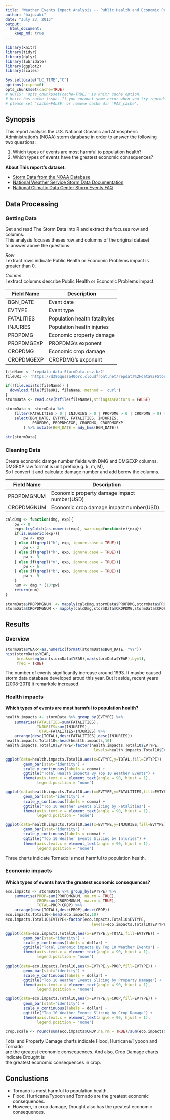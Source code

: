 ```yaml
---
title: "Weather Events Impact Analysis -- Public Health and Economic Problems Across the United States"
author: "hajozaki"
date: "July 23, 2015"
output: 
  html_document:
    keep_md: true
---
```


```r
library(knitr)
library(tidyr)
library(dplyr)
library(lubridate)
library(ggplot2)
library(scales)
```

```r
Sys.setlocale("LC_TIME","C")
options(scipen=6)
opts_chunk$set(cache=TRUE)
# NOTES: 'opts_chunk$set(cache=TRUE)' is knitr cache option.
# knitr has cache issue. If you encount some error when you try reproducible research.
# please set 'cache=FALSE' or remove cache dir 'PA2_cache'.

```

## Synopsis

This report analysis the U.S. National Oceanic and Atmospheric Administration's 
(NOAA) storm database in order to answer the following two questions:

1. Which types of events are most harmful to population health?
2. Which types of events have the greatest economic consequences?

**About This report's dataset:**

* [Storm Data from the NOAA Database](https://d396qusza40orc.cloudfront.net/repdata%2Fdata%2FStormData.csv.bz2)
* [National Weather Service Storm Data Documentation](https://d396qusza40orc.cloudfront.net/repdata%2Fpeer2_doc%2Fpd01016005curr.pdf)
* [National Climatic Data Center Storm Events FAQ](https://d396qusza40orc.cloudfront.net/repdata%2Fpeer2_doc%2FNCDC%20Storm%20Events-FAQ%20Page.pdf)

## Data Processing
### Getting Data

Get and read The Storm Data into R and extract the focuses row and columns.  
This analysis focuses theses row and columns of the original dataset  
to answer above the questions:  

*Row*  
I extract rows indicate Public Health or Economic Problems impact is greater than 0.  


*Column*  
I extract columns describe Public Health or Economic Problems impact.  

|Field Name|Description|
|---|---|
|BGN_DATE|Event date|
|EVTYPE|Event type|
|FATALITIES|Population health fatalityies|
|INJURIES|Population health injuries|
|PROPDMG|Economic property damage|
|PROPDMGEXP|PROPDMG's exponent|
|CROPDMG|Economic crop damage|
|CROPDMGEXP|CROPDMG's exponent|

```r
fileName <- 'repdata-data-StormData.csv.bz2'
fileURI <- 'https://d396qusza40orc.cloudfront.net/repdata%2Fdata%2FStormData.csv.bz2'

if(!file.exists(fileName)) {
  download.file(fileURI, fileName, method = 'curl')
}
stormData <- read.csv(bzfile(fileName),stringsAsFactors = FALSE)

stormData <- stormData %>%
    filter(FATALITIES > 0 | INJURIES > 0 | PROPDMG > 0 | CROPDMG > 0) %>%
    select(BGN_DATE, EVTYPE, FATALITIES, INJURIES,
            PROPDMG, PROPDMGEXP, CROPDMG, CROPDMGEXP
        ) %>% mutate(BGN_DATE = mdy_hms(BGN_DATE))
    
str(stormData)
```

### Cleaning Data

Create economic damge number fields with DMG and DMGEXP columns.
DMGEXP raw format is unit prefix(e.g. k, m, M),  
So I convert it and calculate damage number and add berow the columns.

|Field Name|Description|
|---|---|
|PROPDMGNUM|Economic property damage impact number(USD)|
|CROPDMGNUM|Economic crop damage impact number(USD)|

```r
calcDmg <- function(dmg, exp){
    pw <- 0
    exp<-tryCatch(as.numeric(exp), warning=function(e){exp})
    if(is.numeric(exp)){
        pw <- exp 
    } else if(grepl("h", exp, ignore.case = TRUE)){
        pw <- 2
    } else if(grepl("k", exp, ignore.case = TRUE)){
        pw <- 3
    } else if(grepl("m", exp, ignore.case = TRUE)){
        pw <- 6
    } else if(grepl("b", exp, ignore.case = TRUE)){
        pw <- 9
    }  
    num <- dmg * (10^pw)
    return(num)
}

stormData$PROPDMGNUM  <- mapply(calcDmg,stormData$PROPDMG,stormData$PROPDMGEXP)
stormData$CROPDMGNUM <- mapply(calcDmg,stormData$CROPDMG,stormData$CROPDMGEXP)

```

## Results
### Overview

```r
stormData$YEAR<-as.numeric(format(stormData$BGN_DATE, "%Y"))
hist(stormData$YEAR,
     breaks=seq(min(stormData$YEAR),max(stormData$YEAR),by=1),
     freq = TRUE)

```

The number of events significantly increase around 1993.
It maybe caused storm data database developed aroud this year.
But It aside, recent years (2008-2011) it remarkble increased.

### Health impacts

**Which types of events are most harmful to population health?**

```r
health.impacts <- stormData %>% group_by(EVTYPE) %>%
    summarise(FATALITIES=sum(FATALITIES),
              INJURIES=sum(INJURIES),
              TOTAL=FATALITIES+INJURIES) %>%
    arrange(desc(TOTAL),desc(FATALITIES),desc(INJURIES))
health.impacts.Total10<-head(health.impacts,10)
health.impacts.Total10$EVTYPE<-factor(health.impacts.Total10$EVTYPE,
                                       levels=health.impacts.Total10$EVTYPE)

ggplot(data=health.impacts.Total10,aes(x=EVTYPE,y=TOTAL,fill=EVTYPE)) +
        geom_bar(stat="identity") +
        scale_y_continuous(labels = comma) +
        ggtitle("Total Health impacts By Top 10 Weather Events") +
        theme(axis.text.x = element_text(angle = 90, hjust = 1),
              legend.position = "none")

ggplot(data=health.impacts.Total10,aes(x=EVTYPE,y=FATALITIES,fill=EVTYPE)) +
        geom_bar(stat="identity") +
        scale_y_continuous(labels = comma) +
        ggtitle("Top 10 Weather Events Slicing by Fatalities") +
        theme(axis.text.x = element_text(angle = 90, hjust = 1),
              legend.position = "none")

ggplot(data=health.impacts.Total10,aes(x=EVTYPE,y=INJURIES,fill=EVTYPE)) +
        geom_bar(stat="identity") +
        scale_y_continuous(labels = comma) +
        ggtitle("Top 10 Weather Events Slicing by Injuries") +
        theme(axis.text.x = element_text(angle = 90, hjust = 1),
              legend.position = "none")

```

Three charts indicate Tornado is most harmful to population health.

### Economic impacts

**Which types of events have the greatest economic consequences?**

```r
eco.impacts <- stormData %>% group_by(EVTYPE) %>%
    summarise(PROP=sum(PROPDMGNUM, na.rm = TRUE),
              CROP=sum(CROPDMGNUM, na.rm = TRUE),
              TOTAL=PROP+CROP) %>%
    arrange(desc(TOTAL),desc(PROP),desc(CROP))
eco.impacts.Total10<-head(eco.impacts,10)
eco.impacts.Total10$EVTYPE<-factor(eco.impacts.Total10$EVTYPE,
                                      levels=eco.impacts.Total10$EVTYPE)

ggplot(data=eco.impacts.Total10,aes(x=EVTYPE,y=TOTAL,fill=EVTYPE)) +
        geom_bar(stat="identity") +
        scale_y_continuous(labels = dollar) +
        ggtitle("Total Economic impacts By Top 10 Weather Events") +
        theme(axis.text.x = element_text(angle = 90, hjust = 1),
              legend.position = "none")

ggplot(data=eco.impacts.Total10,aes(x=EVTYPE,y=PROP,fill=EVTYPE)) +
        geom_bar(stat="identity") +
        scale_y_continuous(labels = dollar) +
        ggtitle("Top 10 Weather Events Slicing by Property Damage") +
        theme(axis.text.x = element_text(angle = 90, hjust = 1),
              legend.position = "none")

ggplot(data=eco.impacts.Total10,aes(x=EVTYPE,y=CROP,fill=EVTYPE)) +
        geom_bar(stat="identity") +
        scale_y_continuous(labels = dollar) +
        ggtitle("Top 10 Weather Events Slicing by Crop Damage") +
        theme(axis.text.x = element_text(angle = 90, hjust = 1),
              legend.position = "none")

crop.scale <- round(sum(eco.impacts$CROP,na.rm = TRUE)/sum(eco.impacts$PROP,na.rm = TRUE),2)

```

Total and Property Damage charts indicate Flood, Hurricane/Typoon and Tornado  
are the greatest economic consequences.
And also, Crop Damage charts indicate Drought is  
the greatest economic consequences in crop.

## Conclustions

* Tornado is most harmful to population health.
* Flood, Hurricane/Typoon and Tornado are the greatest economic consequences.
* However, in crop damage, Drought also has the greatest economic consequences.


